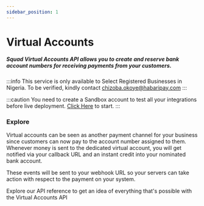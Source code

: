 ```yaml
---
sidebar_position: 1
---
```


# Virtual Accounts

##### Squad Virtual Accounts API allows you to create and reserve bank account numbers for receiving payments from your customers.

:::info
This service is only available to Select Registered Businesses in Nigeria. To be verified, kindly contact chizoba.okoye@habaripay.com
:::

:::caution
You need to create a Sandbox account to test all your integrations before live deployment.
[Click Here](https://sandbox.squadco.com/login) to start.
:::

### Explore

Virtual accounts can be seen as another payment channel for your business since customers can now pay to the account number assigned to them. Whenever money is sent to the dedicated virtual account, you will get notified via your callback URL and an instant credit into your nominated bank account.

These events will be sent to your webhook URL so your servers can take action with respect to the payment on your system.

Explore our API reference to get an idea of everything that's possible with the Virtual Accounts API
